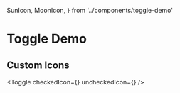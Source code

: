   SunIcon,
  MoonIcon,
} from '../components/toggle-demo'


# Toggle Demo

<Toggle />

## Custom Icons

<Toggle
  checkedIcon={<MoonIcon color='yellow' />}
  uncheckedIcon={<SunIcon color='orange' />}
/>
